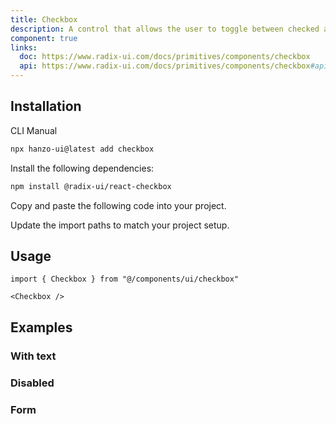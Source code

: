 ```yaml
---
title: Checkbox
description: A control that allows the user to toggle between checked and not checked.
component: true
links:
  doc: https://www.radix-ui.com/docs/primitives/components/checkbox
  api: https://www.radix-ui.com/docs/primitives/components/checkbox#api-reference
---
```


<ComponentPreview name="checkbox-demo" description="A checkbox" />

## Installation

<Tabs defaultValue="cli">

<TabsList>
  <TabsTrigger value="cli">CLI</TabsTrigger>
  <TabsTrigger value="manual">Manual</TabsTrigger>
</TabsList>
<TabsContent value="cli">

```bash
npx hanzo-ui@latest add checkbox
```

</TabsContent>

<TabsContent value="manual">

<Steps>

<Step>Install the following dependencies:</Step>

```bash
npm install @radix-ui/react-checkbox
```

<Step>Copy and paste the following code into your project.</Step>

<ComponentSource name="checkbox" />

<Step>Update the import paths to match your project setup.</Step>

</Steps>

</TabsContent>

</Tabs>

## Usage

```tsx
import { Checkbox } from "@/components/ui/checkbox"
```

```tsx
<Checkbox />
```

## Examples

### With text

<ComponentPreview
  name="checkbox-with-text"
  description="A checkbox with label and description."
/>

### Disabled

<ComponentPreview name="checkbox-disabled" description="A disabled checkbox" />

### Form

<ComponentPreview name="checkbox-form-single" />

<ComponentPreview name="checkbox-form-multiple" />
